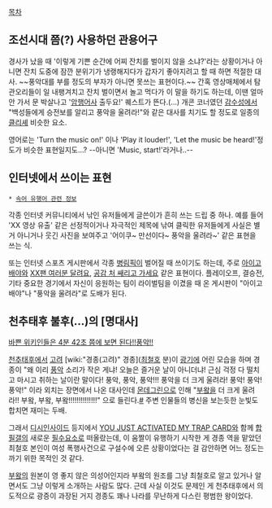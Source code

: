 [[목차]]
== 조선시대 쯤(?) 사용하던 관용어구 ==
경사가 났을 때 '이렇게 기쁜 순간에 어찌 잔치를 벌이지 않을 소냐?'라는 상황이거나 아니면 잔치 도중에 잠깐 분위기가 냉랭해지다가 갑자기 좋아지려고 할 때 하면 적절한 대사. ~~풍악대를 부를 정도의 부자가 아니면 못쓰는 표현이다.~~ 간혹 영상매체에서 탐관오리들이 일 내팽겨치고 잔치 벌이면서 놀고 먹다가 이 말을 하기도 하는데, 이땐 얼마 안 가서 문 박살나고 '[[암행어사]] 출두요!' 퀘스트가 뜬다.(...) 개콘 코너였던 [[감수성]]에서 "백성들에게 승전보를 알리고 풍악을 울려라!"와 같은 대사를 치기도 할 정도로 일종의 [[클리셰]] 비슷한 요소.

영어로는 'Turn the music on!' 이나 'Play it louder!', 'Let the music be heard!'정도가 비슷한 표현일지도...? --아니면 'Music, start!'라거나..--

== 인터넷에서 쓰이는 표현 ==
 * [[속어 유행어 관련 정보]]

각종 인터넷 커뮤니티에서 낚인 유저들에게 글쓴이가 흔히 쓰는 드립 중 하나. 예를 들어 'XX 영상 유출' 같은 선정적이거나 자극적인 제목에 낚여 클릭한 유저들에게 사실은 별거 아니거나 웃긴 사진을 보여주고 '어이쿠~ 만선이다~ 풍악을 울려라~' 같은 표현을 쓰는 식.

또는 인터넷 스포츠 게시판에서 각종 [[병림픽]]이 벌어질 때 쓰이기도 하는데, 주로 [[아이고 배야#s-6|아이고 배야]]와 [[XX팬 여러분 달려요]], [[공감 처 쌔리고 가세요]] 같은 표현이다. 플레이오프, 결승전, 기타 중요한 경기에서 자신이 응원하는 팀이 라이벌팀을 이겼을 때 온 게시판이 "아이고 배야"나 "풍악을 울려라"로 도배가 된다.

== 천추태후 불후(...)의 [명대사] ==
[http://youtu.be/gFGBIcrtCb4?t=4m40s 바쁜 위키인들은 4분 42초 쯤에 보면 된다!!풍악!!]

[[천추태후]]에서 [[고려]] [wiki:"경종(고려)" 경종]([[최철호]] 분)이 [[광기]]에 어린 모습을 하며 경종이 "왜 이리 [[풍악]] 소리가 작은 게냐! 오늘은 즐거운 날이 아니더냐! 근심 걱정 다 떨치고 마시고 취하는 날이란 말이다! 풍악, 풍악, 풍악!!! 풍악을 더 크게 울려라! 풍악! 풍악! 풍악!" 이라 외치는 장면에서 나온 대사인데 [[몬데그린]]으로 인해 "[[부왘]]을 더 크게 울려라!! 부왘, 부왘, 부왘!!!!!!!!!!!!!!" 으로 들린다.[http://dc.boxweb.net/list.php?id=taeyeon_new&no=1317639&page=1&bbs= #] 주변 인물들의 병신을 보는듯한 눈빛도 합치면 재미는 두배.

그래서 [[디시인사이드]] 등지에서 [[YOU JUST ACTIVATED MY TRAP CARD]]와 함께 [[합필갤]]의 새로운 [[필수요소]]로 떠올랐는데, 이 움짤이 유행하기 시작한 게 경종 역을 맡았던 최철호 본인이 여성 폭행사건으로 구설수에 오른 상황이었다는 걸 감안하면 어느 정도는 까기 위한 목적인 것 같다.

[[부왘]]의 원본이 영 좋지 않은 의성어인지라 부왘의 원조를 그냥 최철호로 알고 있거나 알면서도 그냥 이렇게 소개하는 사람도 많다. 근데 사실 이것도 문제인 게 천추태후에서 의도적으로 광증이 과장된 거지 경종도 꽤나 나라를 무난하게 다스린 평범한 왕이었다.
